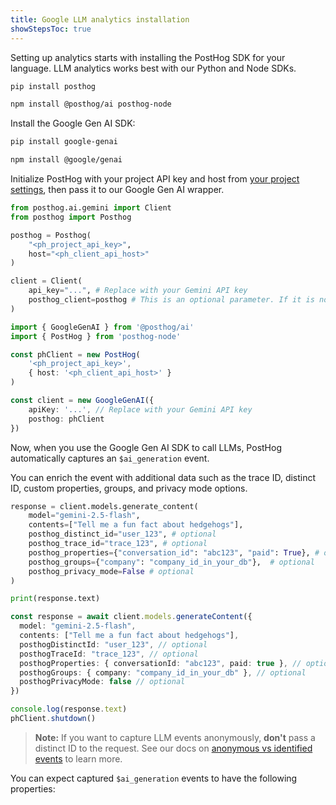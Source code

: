 ```yaml
---
title: Google LLM analytics installation
showStepsToc: true
---
```



<Steps>

<Step title="Install the PostHog SDK" badge="required">

Setting up analytics starts with installing the PostHog SDK for your language. LLM analytics works best with our Python and Node SDKs.

<MultiLanguage>

```bash file=Python
pip install posthog
```

```bash file=Node
npm install @posthog/ai posthog-node
```

</MultiLanguage>

</Step>


<Step title="Install the Google Gen AI SDK" badge="required">

Install the Google Gen AI SDK:

<MultiLanguage>

```bash file=Python
pip install google-genai
```

```bash file=Node
npm install @google/genai
```

</MultiLanguage>

<LLMsSDKsCallout />

</Step>

<Step title="Initialize PostHog and Google Gen AI client" badge="required">

Initialize PostHog with your project API key and host from [your project settings](https://app.posthog.com/settings/project), then pass it to our Google Gen AI wrapper.

<MultiLanguage>

```python
from posthog.ai.gemini import Client
from posthog import Posthog

posthog = Posthog(
    "<ph_project_api_key>",
    host="<ph_client_api_host>"
)

client = Client(
    api_key="...", # Replace with your Gemini API key
    posthog_client=posthog # This is an optional parameter. If it is not provided, a default client will be used.
)
``` 

```typescript
import { GoogleGenAI } from '@posthog/ai'
import { PostHog } from 'posthog-node'

const phClient = new PostHog(
    '<ph_project_api_key>',
    { host: '<ph_client_api_host>' }
)

const client = new GoogleGenAI({
    apiKey: '...', // Replace with your Gemini API key
    posthog: phClient
})
```

</MultiLanguage>

</Step>

<Step title="Call Google Gen AI LLMs" badge="required">

Now, when you use the Google Gen AI SDK to call LLMs, PostHog automatically captures an `$ai_generation` event.

You can enrich the event with additional data such as the trace ID, distinct ID, custom properties, groups, and privacy mode options.

<MultiLanguage>

```python
response = client.models.generate_content(
    model="gemini-2.5-flash",
    contents=["Tell me a fun fact about hedgehogs"],
    posthog_distinct_id="user_123", # optional
    posthog_trace_id="trace_123", # optional
    posthog_properties={"conversation_id": "abc123", "paid": True}, # optional
    posthog_groups={"company": "company_id_in_your_db"},  # optional 
    posthog_privacy_mode=False # optional
)

print(response.text)
```

```typescript
const response = await client.models.generateContent({
  model: "gemini-2.5-flash",
  contents: ["Tell me a fun fact about hedgehogs"],
  posthogDistinctId: "user_123", // optional
  posthogTraceId: "trace_123", // optional
  posthogProperties: { conversationId: "abc123", paid: true }, // optional
  posthogGroups: { company: "company_id_in_your_db" }, // optional
  posthogPrivacyMode: false // optional
})

console.log(response.text)
phClient.shutdown() 
```

</MultiLanguage>

> **Note:** If you want to capture LLM events anonymously, **don't** pass a distinct ID to the request. See our docs on [anonymous vs identified events](/docs/data/anonymous-vs-identified-events) to learn more. 

You can expect captured `$ai_generation` events to have the following properties:

<NotableGenerationProperties />

</Step>

<VerifyLLMEventsStep />


</Steps>